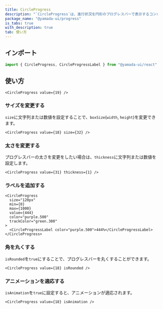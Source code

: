 ```yaml
---
title: CircleProgress
description: "`CircleProgress`は、進行状況を円形のプログレスバーで表示するコンポーネントです。"
package_name: "@yamada-ui/progress"
is_tabs: true
with_description: true
tab: 使い方
---
```


## インポート

```ts
import { CircleProgress, CircleProgressLabel } from "@yamada-ui/react"
```

## 使い方

```tsx
<CircleProgress value={19} />
```

### サイズを変更する

`size`に文字列または数値を設定することで、`boxSize`(`width`, `height`)を変更できます。

```tsx
<CircleProgress value={18} size={32} />
```

### 太さを変更する

プログレスバーの太さを変更をしたい場合は、`thickness`に文字列または数値を設定します。

```tsx
<CircleProgress value={31} thickness={1} />
```

### ラベルを追加する

```tsx
<CircleProgress
  size="120px"
  min={0}
  max={1000}
  value={444}
  color="purple.500"
  trackColor="green.300"
>
  <CircleProgressLabel color="purple.500">444%</CircleProgressLabel>
</CircleProgress>
```

### 角を丸くする

`isRounded`を`true`にすることで、プログレスバーを丸くすることができます。

```tsx
<CircleProgress value={18} isRounded />
```

### アニメーションを適応する

`isAnimation`を`true`に設定すると、アニメーションが適応されます。

```tsx
<CircleProgress value={18} isAnimation />
```
